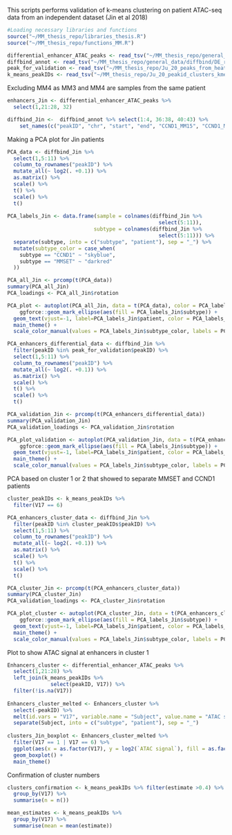 This scripts performs validation of k-means clustering on patient ATAC-seq data from an independent dataset (Jin et al 2018)
```r
#Loading necessary libraries and functions
source("~/MM_thesis_repo/libraries_thesis.R")
source("~/MM_thesis_repo/functions_MM.R")
```

```r
differential_enhancer_ATAC_peaks <- read_tsv("~/MM_thesis_repo/general_data/enhancers/Ju_20_diffbind_ATAC_peaks_overlapping_enhancers.txt") 
diffbind_annot <- read_tsv("~/MM_thesis_repo/general_data/diffbind/DE_report_all_tag_annot.txt")
peak_for_validation <- read_tsv("~/MM_thesis_repo/Ju_20_peaks_from_heatmap_for_validation.txt")
k_means_peakIDs <- read_tsv("~/MM_thesis_repo/Ju_20_peakid_clusters_kmeans.txt")
```

Excluding MM4 as MM3 and MM4 are samples from the same patient 
```r
enhancers_Jin <- differential_enhancer_ATAC_peaks %>%
  select(1,21:28, 32)

diffbind_Jin <-  diffbind_annot %>% select(1:4, 36:38, 40:43) %>%
    set_names(c("peakID", "chr", "start", "end", "CCND1_MM15", "CCND1_MM27", "CCND1_MM3", "CCND1_MM6", "MMSET_MM17", "MMSET_MM18", "MMSET_MM2")) 
```

Making a PCA plot for Jin patients 
```r
PCA_data <- diffbind_Jin %>%
  select(1,5:11) %>%
  column_to_rownames("peakID") %>%
  mutate_all(~ log2(. +0.1)) %>%
  as.matrix() %>%
  scale() %>%
  t() %>%
  scale() %>%
  t()
  
PCA_labels_Jin <- data.frame(sample = colnames(diffbind_Jin %>%
                                                 select(5:11)), 
                            subtype = colnames(diffbind_Jin %>%
                                                 select(5:11))) %>%
  separate(subtype, into = c("subtype", "patient"), sep = "_") %>%
  mutate(subtype_color = case_when(
    subtype == "CCND1" ~ "skyblue", 
    subtype == "MMSET" ~ "darkred"
  ))

PCA_all_Jin <- prcomp(t(PCA_data))
summary(PCA_all_Jin)
PCA_loadings <- PCA_all_Jin$rotation

PCA_plot <- autoplot(PCA_all_Jin, data = t(PCA_data), color = PCA_labels_Jin$subtype_color) +
    ggforce::geom_mark_ellipse(aes(fill = PCA_labels_Jin$subtype)) +
  geom_text(vjust=-1, label=PCA_labels_Jin$patient, color = PCA_labels_Jin$subtype_color) +
  main_theme() +
  scale_color_manual(values = PCA_labels_Jin$subtype_color, labels = PCA_labels_Jin$subtype) 

PCA_enhancers_differential_data <- diffbind_Jin %>%
  filter(peakID %in% peak_for_validation$peakID) %>%
  select(1,5:11) %>%
  column_to_rownames("peakID") %>%
  mutate_all(~ log2(. +0.1)) %>%
  as.matrix() %>%
  scale() %>%
  t() %>%
  scale() %>%
  t()

PCA_validation_Jin <- prcomp(t(PCA_enhancers_differential_data))
summary(PCA_validation_Jin)
PCA_validation_loadings <- PCA_validation_Jin$rotation

PCA_plot_validation <- autoplot(PCA_validation_Jin, data = t(PCA_enhancers_differential_data), color = PCA_labels_Jin$subtype_color) +
    ggforce::geom_mark_ellipse(aes(fill = PCA_labels_Jin$subtype)) +
  geom_text(vjust=-1, label=PCA_labels_Jin$patient, color = PCA_labels_Jin$subtype_color) +
  main_theme() +
  scale_color_manual(values = PCA_labels_Jin$subtype_color, labels = PCA_labels_Jin$subtype) 
```

PCA based on cluster 1 or 2 that showed to separate MMSET and CCND1 patients 

```r
cluster_peakIDs <- k_means_peakIDs %>%
  filter(V17 == 6)

PCA_enhancers_cluster_data <- diffbind_Jin %>%
  filter(peakID %in% cluster_peakIDs$peakID) %>%
  select(1,5:11) %>%
  column_to_rownames("peakID") %>%
  mutate_all(~ log2(. +0.1)) %>%
  as.matrix() %>%
  scale() %>%
  t() %>%
  scale() %>%
  t()

PCA_cluster_Jin <- prcomp(t(PCA_enhancers_cluster_data))
summary(PCA_cluster_Jin)
PCA_validation_loadings <- PCA_cluster_Jin$rotation

PCA_plot_cluster <- autoplot(PCA_cluster_Jin, data = t(PCA_enhancers_cluster_data), color = PCA_labels_Jin$subtype_color) +
    ggforce::geom_mark_ellipse(aes(fill = PCA_labels_Jin$subtype)) +
  geom_text(vjust=-1, label=PCA_labels_Jin$patient, color = PCA_labels_Jin$subtype_color) +
  main_theme() +
  scale_color_manual(values = PCA_labels_Jin$subtype_color, labels = PCA_labels_Jin$subtype) 
```

Plot to show ATAC signal at enhancers in cluster 1
```r
Enhancers_cluster <- differential_enhancer_ATAC_peaks %>%
  select(1,21:28) %>%
  left_join(k_means_peakIDs %>%
              select(peakID, V17)) %>%
  filter(!is.na(V17))
  
Enhancers_cluster_melted <- Enhancers_cluster %>%
  select(-peakID) %>%
  melt(id.vars = "V17", variable.name = "Subject", value.name = "ATAC signal") %>%
  separate(Subject, into = c("subtype", "patient"), sep = "_")
  
clusters_Jin_boxplot <- Enhancers_cluster_melted %>%
  filter(V17 == 1 | V17 == 6) %>%
  ggplot(aes(x = as.factor(V17), y = log2(`ATAC signal`), fill = as.factor(subtype))) +
  geom_boxplot() +
  main_theme()
```


Confirmation of cluster numbers 
```r
clusters_confirmation <- k_means_peakIDs %>% filter(estimate >0.4) %>%
  group_by(V17) %>%
  summarise(n = n())

mean_estimates <- k_means_peakIDs %>%
  group_by(V17) %>%
  summarise(mean = mean(estimate))
```



